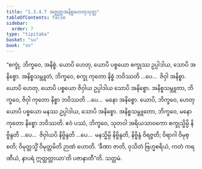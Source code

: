 ```yaml
---
title: "1.3.4.7 အဇ္ဈတ္တအနိစ္စဟေတုသုတ္တ"
tableOfContents: false
sidebar:
  order: 7
type: "tipitaka"
basket: "su"
book: "sn"
---
```



<DynamicBreadcrumb />

<Division number="140" book="sn" e="ch" v="18" p="300">

<Paragraph number="795" book="sn">
“စက္ခုံ, ဘိက္ခဝေ, အနိစ္စံ. ယောပိ ဟေတု, ယောပိ ပစ္စယော စက္ခုဿ ဥပ္ပါဒါယ, သောပိ အနိစ္စော. အနိစ္စသမ္ဘူတံ, ဘိက္ခဝေ, စက္ခု ကုတော နိစ္စံ ဘဝိဿတိ …ပေ…  ဇိဝှါ အနိစ္စာ. ယောပိ ဟေတု, ယောပိ ပစ္စယော ဇိဝှါယ ဥပ္ပါဒါယ သောပိ အနိစ္စော. အနိစ္စသမ္ဘူတာ, ဘိက္ခဝေ, ဇိဝှါ ကုတော နိစ္စာ ဘဝိဿတိ …ပေ…  မနော အနိစ္စော. ယောပိ, ဘိက္ခဝေ, ဟေတု ယောပိ ပစ္စယော မနဿ ဥပ္ပါဒါယ, သောပိ အနိစ္စော. အနိစ္စသမ္ဘူတော, ဘိက္ခဝေ, မနော ကုတော နိစ္စော ဘဝိဿတိ. ဧဝံ ပဿံ, ဘိက္ခဝေ, သုတဝါ အရိယသာဝကော စက္ခုသ္မိမ္ပိ နိဗ္ဗိန္ဒတိ …ပေ…  ဇိဝှါယပိ နိဗ္ဗိန္ဒတိ …ပေ…  မနသ္မိမ္ပိ နိဗ္ဗိန္ဒတိ, နိဗ္ဗိန္ဒံ ဝိရဇ္ဇတိ; ဝိရာဂါ ဝိမုစ္စတိ; ဝိမုတ္တသ္မိံ ဝိမုတ္တမိတိ ဉာဏံ ဟောတိ. ‘ခီဏာ ဇာတိ, ဝုသိတံ ဗြဟ္မစရိယံ, ကတံ ကရဏီယံ, နာပရံ ဣတ္ထတ္တာယာ’တိ ပဇာနာတီ”တိ.

</Paragraph>
</Division>

<Paragraph number="796" type="center" book="sn">
သတ္တမံ.
</Paragraph>